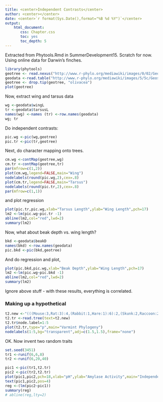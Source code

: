 ```yaml
---
title: <center>Independent Contrasts</center>
author: <center></center>
date: <center>`r format(Sys.Date(),format="%B %d %Y")`</center>
output: 
    html_document:
       css: Chapter.css
       toc: yes
       toc_depth: 5
---
```


Extracted from Phytools.Rmd in SummerDevelopment15.  Scratch for now.  Using online data for Darwin's finches.

```r
library(phytools)
geotree <- read.nexus("http://www.r-phylo.org/mediawiki/images/0/02/Geospiza.nex")
geodata <-read.table("http://www.r-phylo.org/mediawiki/images/5/5c/Geospiza.txt")
geotree <- drop.tip(geotree, "olivacea")
plot(geotree)
```
Now, extract wing and tarsus data

```r
wg <-geodata$wingL
tr <-geodata$tarsusL
names(wg) <-names (tr) <-row.names(geodata)
wg; tr
```
Do independent contrasts:

```r
pic.wg <-pic(wg,geotree)
pic.tr <-pic(tr,geotree)
```



Next, do character mapping onto trees.

```r
cm.wg <-contMap(geotree,wg)
cm.tr <-contMap(geotree,tr)
par(mfrow=c(1,2))
plot(cm.wg,legend=FALSE,main="Wing")
nodelabels(round(pic.wg,2),cex=.8)
plot(cm.tr,legend=FALSE,main="Tarsus")
nodelabels(round(pic.tr,2),cex=.8)
par(mfrow=c(1,1))
```
and plot regression
```r
plot(pic.tr,pic.wg,xlab="Tarsus Length",ylab="Wing Length",pch=17)
lm2 <-lm(pic.wg~pic.tr -1)
abline(lm2,col="red",lwd=2)
summary(lm2)
```
Now, what about beak depth vs. wing length?

```r
bkd <-geodata$beakD
names(bkd) <-row.names(geodata)
pic.bkd <-pic(bkd,geotree)
```
And do regression and plot,
```r
plot(pic.bkd,pic.wg,xlab="Beak Depth",ylab="Wing Length",pch=17)
lm2 <-lm(pic.wg~pic.bkd -1)
abline(lm2,col="red",lwd=2)
summary(lm2)
```
Ignore above stuff - with these results, everything is correlated.

### Making up a hypothetical

```r
t2.new <-"(((Mouse:3,Rat:3):4,(Rabbit:1,Hare:1):6):2,(Skunk:2,Raccoon:2):7);"
t2.tr <-read.tree(text=t2.new)
t2.tr$node.label=1:5
plot(t2.tr,type="p",main="Varmint Phylogeny")
nodelabels(1:5,bg="transparent",adj=c(1.5,1.5),frame="none")
```
OK.  Now invent two random traits
```r
set.seed(3451)
tr1 <-runif(6,6,8)
tr2 <-runif(6,20,40)

pic1 <-pic(tr1,t2.tr)
pic2 <-pic(tr2,t2.tr)
plot(pic1,pic2,pch=18,xlab="pH",ylab="Amylase Activity",main="Independent Contrasts",xlim=c(0,0.55))
text(pic1,pic2,pos=4)
reg <-(lm(pic2~pic1))
summary(reg)
# abline(reg,lty=2)
```

